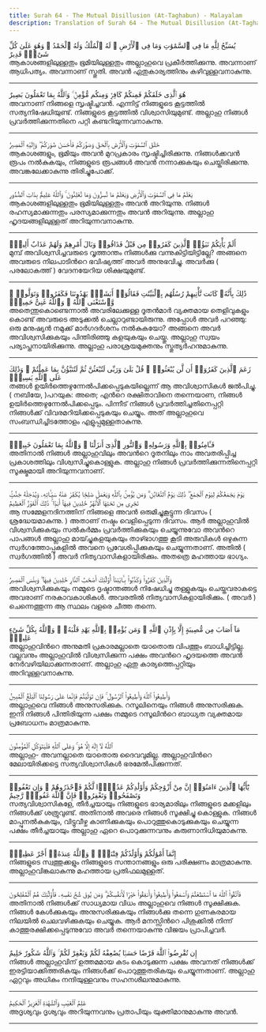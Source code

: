 ```yaml
---
title: Surah 64 - The Mutual Disillusion (At-Taghabun) - Malayalam
description: Translation of Surah 64 - The Mutual Disillusion (At-Taghabun) in Malayalam
---
```





<Aside type="quran" title="1">
يُسَبِّحُ لِلَّهِ مَا فِى ٱلسَّمَٰوَٰتِ وَمَا فِى ٱلْأَرْضِ ۖ لَهُ ٱلْمُلْكُ وَلَهُ ٱلْحَمْدُ ۖ وَهُوَ عَلَىٰ كُلِّ شَىْءٍۢ قَدِيرٌ
</Aside>

<Aside type="reference" title="1">
ആകാശങ്ങളിലുള്ളതും ഭൂമിയിലുള്ളതും അല്ലാഹുവെ പ്രകീര്‍ത്തിക്കുന്നു. അവന്നാണ്‌ ആധിപത്യം. അവന്നാണ്‌ സ്തുതി. അവന്‍ ഏതുകാര്യത്തിനും കഴിവുള്ളവനാകുന്നു.
</Aside>

---

<Aside type="quran" title="2">
هُوَ ٱلَّذِى خَلَقَكُمْ فَمِنكُمْ كَافِرٌۭ وَمِنكُم مُّؤْمِنٌۭ ۚ وَٱللَّهُ بِمَا تَعْمَلُونَ بَصِيرٌ
</Aside>

<Aside type="reference" title="2">
അവനാണ്‌ നിങ്ങളെ സൃഷ്ടിച്ചവന്‍. എന്നിട്ട്‌ നിങ്ങളുടെ കൂട്ടത്തില്‍ സത്യനിഷേധിയുണ്ട്‌. നിങ്ങളുടെ കൂട്ടത്തില്‍ വിശ്വാസിയുമുണ്ട്‌. അല്ലാഹു നിങ്ങള്‍ പ്രവര്‍ത്തിക്കുന്നതിനെ പറ്റി കണ്ടറിയുന്നവനാകുന്നു.
</Aside>

---

<Aside type="quran" title="3">
خَلَقَ ٱلسَّمَٰوَٰتِ وَٱلْأَرْضَ بِٱلْحَقِّ وَصَوَّرَكُمْ فَأَحْسَنَ صُوَرَكُمْ ۖ وَإِلَيْهِ ٱلْمَصِيرُ
</Aside>

<Aside type="reference" title="3">
ആകാശങ്ങളും, ഭൂമിയും അവന്‍ മുറപ്രകാരം സൃഷ്ടിച്ചിരിക്കുന്നു. നിങ്ങള്‍ക്കവന്‍ രൂപം നല്‍കുകയും, നിങ്ങളുടെ രൂപങ്ങള്‍ അവന്‍ നന്നാക്കുകയും ചെയ്തിരിക്കുന്നു. അവങ്കലേക്കാകുന്നു തിരിച്ചുപോക്ക്‌.
</Aside>

---

<Aside type="quran" title="4">
يَعْلَمُ مَا فِى ٱلسَّمَٰوَٰتِ وَٱلْأَرْضِ وَيَعْلَمُ مَا تُسِرُّونَ وَمَا تُعْلِنُونَ ۚ وَٱللَّهُ عَلِيمٌۢ بِذَاتِ ٱلصُّدُورِ
</Aside>

<Aside type="reference" title="4">
ആകാശങ്ങളിലുള്ളതും ഭൂമിയിലുള്ളതും അവന്‍ അറിയുന്നു. നിങ്ങള്‍ രഹസ്യമാക്കുന്നതും പരസ്യമാക്കുന്നതും അവന്‍ അറിയുന്നു. അല്ലാഹു ഹൃദയങ്ങളിലുള്ളത്‌ അറിയുന്നവനാകുന്നു.
</Aside>

---

<Aside type="quran" title="5">
أَلَمْ يَأْتِكُمْ نَبَؤُا۟ ٱلَّذِينَ كَفَرُوا۟ مِن قَبْلُ فَذَاقُوا۟ وَبَالَ أَمْرِهِمْ وَلَهُمْ عَذَابٌ أَلِيمٌۭ
</Aside>

<Aside type="reference" title="5">
മുമ്പ്‌ അവിശ്വസിച്ചവരുടെ വൃത്താന്തം നിങ്ങള്‍ക്കു വന്നുകിട്ടിയിട്ടില്ലേ? അങ്ങനെ അവരുടെ നിലപാടിന്‍റെ ഭവിഷ്യത്ത്‌ അവര്‍ അനുഭവിച്ചു. അവര്‍ക്കു ( പരലോകത്ത്‌ ) വേദനയേറിയ ശിക്ഷയുമുണ്ട്‌.
</Aside>

---

<Aside type="quran" title="6">
ذَٰلِكَ بِأَنَّهُۥ كَانَت تَّأْتِيهِمْ رُسُلُهُم بِٱلْبَيِّنَٰتِ فَقَالُوٓا۟ أَبَشَرٌۭ يَهْدُونَنَا فَكَفَرُوا۟ وَتَوَلَّوا۟ ۚ وَّٱسْتَغْنَى ٱللَّهُ ۚ وَٱللَّهُ غَنِىٌّ حَمِيدٌۭ
</Aside>

<Aside type="reference" title="6">
അതെന്തുകൊണ്ടെന്നാല്‍ അവരിലേക്കുള്ള ദൂതന്‍മാര്‍ വ്യക്തമായ തെളിവുകളും കൊണ്ട്‌ അവരുടെ അടുക്കല്‍ ചെല്ലാറുണ്ടായിരുന്നു. അപ്പോള്‍ അവര്‍ പറഞ്ഞു: ഒരു മനുഷ്യന്‍ നമുക്ക്‌ മാര്‍ഗദര്‍ശനം നല്‍കുകയോ? അങ്ങനെ അവര്‍ അവിശ്വസിക്കുകയും പിന്തിരിഞ്ഞു കളയുകയും ചെയ്തു. അല്ലാഹു സ്വയം പര്യാപ്തനായിരിക്കുന്നു. അല്ലാഹു പരാശ്രയമുക്തനും സ്തുത്യര്‍ഹനുമാകുന്നു.
</Aside>

---

<Aside type="quran" title="7">
زَعَمَ ٱلَّذِينَ كَفَرُوٓا۟ أَن لَّن يُبْعَثُوا۟ ۚ قُلْ بَلَىٰ وَرَبِّى لَتُبْعَثُنَّ ثُمَّ لَتُنَبَّؤُنَّ بِمَا عَمِلْتُمْ ۚ وَذَٰلِكَ عَلَى ٱللَّهِ يَسِيرٌۭ
</Aside>

<Aside type="reference" title="7">
തങ്ങള്‍ ഉയിര്‍ത്തെഴുന്നേല്‍പിക്കപ്പെടുകയില്ലെന്ന്‌ ആ അവിശ്വാസികള്‍ ജല്‍പിച്ചു.( നബിയേ, )പറയുക: അതെ; എന്‍റെ രക്ഷിതാവിനെ തന്നെയാണ, നിങ്ങള്‍ ഉയിര്‍ത്തെഴുന്നേല്‍പിക്കപ്പെടും. പിന്നീട്‌ നിങ്ങള്‍ പ്രവര്‍ത്തിച്ചതിനെപ്പറ്റി നിങ്ങള്‍ക്ക്‌ വിവരമറിയിക്കപ്പെടുകയും ചെയ്യും. അത്‌ അല്ലാഹുവെ സംബന്ധിച്ചിടത്തോളം എളുപ്പമുള്ളതാകുന്നു.
</Aside>

---

<Aside type="quran" title="8">
فَـَٔامِنُوا۟ بِٱللَّهِ وَرَسُولِهِۦ وَٱلنُّورِ ٱلَّذِىٓ أَنزَلْنَا ۚ وَٱللَّهُ بِمَا تَعْمَلُونَ خَبِيرٌۭ
</Aside>

<Aside type="reference" title="8">
അതിനാല്‍ നിങ്ങള്‍ അല്ലാഹുവിലും അവന്‍റെ ദൂതനിലും നാം അവതരിപ്പിച്ച പ്രകാശത്തിലും വിശ്വസിച്ചുകൊള്ളുക. അല്ലാഹു നിങ്ങള്‍ പ്രവര്‍ത്തിക്കുന്നതിനെപ്പറ്റി സൂക്ഷ്മമായി അറിയുന്നവനാണ്‌.
</Aside>

---

<Aside type="quran" title="9">
يَوْمَ يَجْمَعُكُمْ لِيَوْمِ ٱلْجَمْعِ ۖ ذَٰلِكَ يَوْمُ ٱلتَّغَابُنِ ۗ وَمَن يُؤْمِنۢ بِٱللَّهِ وَيَعْمَلْ صَٰلِحًۭا يُكَفِّرْ عَنْهُ سَيِّـَٔاتِهِۦ وَيُدْخِلْهُ جَنَّٰتٍۢ تَجْرِى مِن تَحْتِهَا ٱلْأَنْهَٰرُ خَٰلِدِينَ فِيهَآ أَبَدًۭا ۚ ذَٰلِكَ ٱلْفَوْزُ ٱلْعَظِيمُ
</Aside>

<Aside type="reference" title="9">
ആ സമ്മേളനദിനത്തിന്‌ നിങ്ങളെ അവന്‍ ഒരുമിച്ചുകൂട്ടുന്ന ദിവസം ( ശ്രദ്ധേയമാകുന്നു. ) അതാണ്‌ നഷ്ടം വെളിപ്പെടുന്ന ദിവസം. ആര്‍ അല്ലാഹുവില്‍ വിശ്വസിക്കുകയും സല്‍കര്‍മ്മം പ്രവര്‍ത്തിക്കുകയും ചെയ്യുന്നുവോ അവന്‍റെ പാപങ്ങള്‍ അല്ലാഹു മായ്ച്ചുകളയുകയും താഴ്ഭാഗത്തു കൂടി അരുവികള്‍ ഒഴുകുന്ന സ്വര്‍ഗത്തോപ്പുകളില്‍ അവനെ പ്രവേശിപ്പിക്കുകയും ചെയ്യുന്നതാണ്‌. അതില്‍ ( സ്വര്‍ഗത്തില്‍ ) അവര്‍ നിത്യവാസികളായിരിക്കും. അതത്രെ മഹത്തായ ഭാഗ്യം.
</Aside>

---

<Aside type="quran" title="10">
وَٱلَّذِينَ كَفَرُوا۟ وَكَذَّبُوا۟ بِـَٔايَٰتِنَآ أُو۟لَٰٓئِكَ أَصْحَٰبُ ٱلنَّارِ خَٰلِدِينَ فِيهَا ۖ وَبِئْسَ ٱلْمَصِيرُ
</Aside>

<Aside type="reference" title="10">
അവിശ്വസിക്കുകയും നമ്മുടെ ദൃഷ്ടാന്തങ്ങള്‍ നിഷേധിച്ചു തള്ളുകയും ചെയ്തവരാകട്ടെ അവരാണ്‌ നരകാവകാശികള്‍. അവരതില്‍ നിത്യവാസികളായിരിക്കും. ( അവര്‍ ) ചെന്നെത്തുന്ന ആ സ്ഥലം വളരെ ചീത്ത തന്നെ.
</Aside>

---

<Aside type="quran" title="11">
مَآ أَصَابَ مِن مُّصِيبَةٍ إِلَّا بِإِذْنِ ٱللَّهِ ۗ وَمَن يُؤْمِنۢ بِٱللَّهِ يَهْدِ قَلْبَهُۥ ۚ وَٱللَّهُ بِكُلِّ شَىْءٍ عَلِيمٌۭ
</Aside>

<Aside type="reference" title="11">
അല്ലാഹുവിന്‍റെ അനുമതി പ്രകാരമല്ലാതെ യാതൊരു വിപത്തും ബാധിച്ചിട്ടില്ല. വല്ലവനും അല്ലാഹുവില്‍ വിശ്വസിക്കുന്ന പക്ഷം അവന്‍റെ ഹൃദയത്തെ അവന്‍ നേര്‍വഴിയിലാക്കുന്നതാണ്‌. അല്ലാഹു ഏതു കാര്യത്തെപ്പറ്റിയും അറിവുള്ളവനാകുന്നു.
</Aside>

---

<Aside type="quran" title="12">
وَأَطِيعُوا۟ ٱللَّهَ وَأَطِيعُوا۟ ٱلرَّسُولَ ۚ فَإِن تَوَلَّيْتُمْ فَإِنَّمَا عَلَىٰ رَسُولِنَا ٱلْبَلَٰغُ ٱلْمُبِينُ
</Aside>

<Aside type="reference" title="12">
അല്ലാഹുവെ നിങ്ങള്‍ അനുസരിക്കുക. റസൂലിനെയും നിങ്ങള്‍ അനുസരിക്കുക. ഇനി നിങ്ങള്‍ പിന്തിരിയുന്ന പക്ഷം നമ്മുടെ റസൂലിന്‍റെ ബാധ്യത വ്യക്തമായ പ്രബോധനം മാത്രമാകുന്നു.
</Aside>

---

<Aside type="quran" title="13">
ٱللَّهُ لَآ إِلَٰهَ إِلَّا هُوَ ۚ وَعَلَى ٱللَّهِ فَلْيَتَوَكَّلِ ٱلْمُؤْمِنُونَ
</Aside>

<Aside type="reference" title="13">
അല്ലാഹു- അവനല്ലാതെ യാതൊരു ദൈവവുമില്ല. അല്ലാഹുവിന്‍റെ മേലായിരിക്കട്ടെ സത്യവിശ്വാസികള്‍ ഭരമേല്‍പിക്കുന്നത്‌.
</Aside>

---

<Aside type="quran" title="14">
يَٰٓأَيُّهَا ٱلَّذِينَ ءَامَنُوٓا۟ إِنَّ مِنْ أَزْوَٰجِكُمْ وَأَوْلَٰدِكُمْ عَدُوًّۭا لَّكُمْ فَٱحْذَرُوهُمْ ۚ وَإِن تَعْفُوا۟ وَتَصْفَحُوا۟ وَتَغْفِرُوا۟ فَإِنَّ ٱللَّهَ غَفُورٌۭ رَّحِيمٌ
</Aside>

<Aside type="reference" title="14">
സത്യവിശ്വാസികളേ, തീര്‍ച്ചയായും നിങ്ങളുടെ ഭാര്യമാരിലും നിങ്ങളുടെ മക്കളിലും നിങ്ങള്‍ക്ക്‌ ശത്രുവുണ്ട്‌. അതിനാല്‍ അവരെ നിങ്ങള്‍ സൂക്ഷിച്ചു കൊള്ളുക. നിങ്ങള്‍ മാപ്പുനല്‍കുകയും, വിട്ടുവീഴ്ച കാണിക്കുകയും പൊറുത്തുകൊടുക്കുകയും ചെയ്യുന്ന പക്ഷം തീര്‍ച്ചയായും അല്ലാഹു ഏറെ പൊറുക്കുന്നവനും കരുണാനിധിയുമാകുന്നു.
</Aside>

---

<Aside type="quran" title="15">
إِنَّمَآ أَمْوَٰلُكُمْ وَأَوْلَٰدُكُمْ فِتْنَةٌۭ ۚ وَٱللَّهُ عِندَهُۥٓ أَجْرٌ عَظِيمٌۭ
</Aside>

<Aside type="reference" title="15">
നിങ്ങളുടെ സ്വത്തുക്കളും നിങ്ങളുടെ സന്താനങ്ങളും ഒരു പരീക്ഷണം മാത്രമാകുന്നു. അല്ലാഹുവിങ്കലാകുന്നു മഹത്തായ പ്രതിഫലമുള്ളത്‌.
</Aside>

---

<Aside type="quran" title="16">
فَٱتَّقُوا۟ ٱللَّهَ مَا ٱسْتَطَعْتُمْ وَٱسْمَعُوا۟ وَأَطِيعُوا۟ وَأَنفِقُوا۟ خَيْرًۭا لِّأَنفُسِكُمْ ۗ وَمَن يُوقَ شُحَّ نَفْسِهِۦ فَأُو۟لَٰٓئِكَ هُمُ ٱلْمُفْلِحُونَ
</Aside>

<Aside type="reference" title="16">
അതിനാല്‍ നിങ്ങള്‍ക്ക്‌ സാധ്യമായ വിധം അല്ലാഹുവെ നിങ്ങള്‍ സൂക്ഷിക്കുക. നിങ്ങള്‍ കേള്‍ക്കുകയും അനുസരിക്കുകയും നിങ്ങള്‍ക്കു തന്നെ ഗുണകരമായ നിലയില്‍ ചെലവഴിക്കുകയും ചെയ്യുക. ആര്‍ മനസ്സിന്‍റെ പിശുക്കില്‍ നിന്ന്‌ കാത്തുരക്ഷിക്കപ്പെടുന്നുവോ അവര്‍ തന്നെയാകുന്നു വിജയം പ്രാപിച്ചവര്‍.
</Aside>

---

<Aside type="quran" title="17">
إِن تُقْرِضُوا۟ ٱللَّهَ قَرْضًا حَسَنًۭا يُضَٰعِفْهُ لَكُمْ وَيَغْفِرْ لَكُمْ ۚ وَٱللَّهُ شَكُورٌ حَلِيمٌ
</Aside>

<Aside type="reference" title="17">
നിങ്ങള്‍ അല്ലാഹുവിന്‌ ഉത്തമമായ കടം കൊടുക്കുന്ന പക്ഷം അവനത്‌ നിങ്ങള്‍ക്ക്‌ ഇരട്ടിയാക്കിത്തരികയും നിങ്ങള്‍ക്ക്‌ പൊറുത്തുതരികയും ചെയ്യുന്നതാണ്‌. അല്ലാഹു ഏറ്റവും അധികം നന്ദിയുള്ളവനും സഹനശീലനുമാകുന്നു.
</Aside>

---

<Aside type="quran" title="18">
عَٰلِمُ ٱلْغَيْبِ وَٱلشَّهَٰدَةِ ٱلْعَزِيزُ ٱلْحَكِيمُ
</Aside>

<Aside type="reference" title="18">
അദൃശ്യവും ദൃശ്യവും അറിയുന്നവനും പ്രതാപിയും യുക്തിമാനുമാകുന്നു അവന്‍.
</Aside>

---
